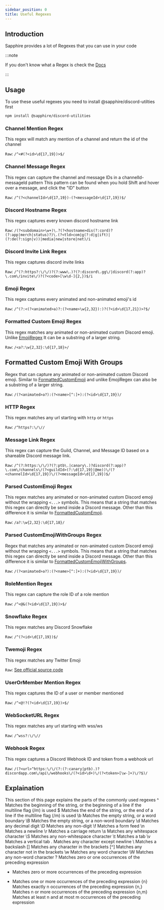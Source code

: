 ```yaml
---
sidebar_position: 0
title: Useful Regexes
---
```


## Introduction

Sapphire provides a lot of Regexes that you can use in your code

:::note

If you don't know what a Regex is check the
[Docs](https://developer.mozilla.org/en-US/docs/Web/JavaScript/Guide/Regular_Expressions)

:::

## Usage

To use these useful regexes you need to install @sapphire/discord-utilties first

```bash npm2yarn2pnpm
npm install @sapphire/discord-utilities
```

### Channel Mention Regex

This regex will match any mention of a channel and return the id of the channel

`Raw`: `/^<#(?<id>\d{17,19})>$/`

### Channel Message Regex

This regex can capture the channel and message IDs in a channelId-messageId pattern This pattern can be found when you
hold Shift and hover over a message, and click the "ID" button

`Raw`: `/^(?<channelId>\d{17,19})-(?<messageId>\d{17,19})$/`

### Discord Hostname Regex

This regex captures every known discord hostname link

`Raw`:
`/(?<subdomain>\w+)\.?(?<hostname>dis(?:cord)?(?:app|merch|status)?)\.(?<tld>com|g(?:d|g|ift)|(?:de(?:sign|v))|media|new|store|net)/i`

### Discord Invite Link Regex

This regex captures discord invite links

`Raw`: `/^(?:https?:\/\/)?(?:www\.)?(?:discord\.gg\/|discord(?:app)?\.com\/invite\/)?(?<code>[\w\d-]{2,})$/i`

### Emoji Regex

This regex captures every animated and non-animated emoji's id

`Raw`: `/^(?:<(?<animated>a)?:(?<name>\w{2,32}):)?(?<id>\d{17,21})>?$/`

### Formatted Custom Emoji Regex

This regex matches any animated or non-animated custom Discord emoji. Unlike [EmojiRegex](#emoji-regex) It can be a
substring of a larger string.

`Raw`: `/<a?:\w{2,32}:\d{17,18}>/`

## Formatted Custom Emoji With Groups

Regex that can capture any animated or non-animated custom Discord emoji. Similar to
[FormattedCustomEmoji](#formatted-custom-emoji-regex) and unlike EmojiRegex can also be a substring of a larger string.

`Raw`: `/(?<animated>a?):(?<name>[^:]+):(?<id>\d{17,19})/`

### HTTP Regex

This regex matches any url starting with `http` or `https`

`Raw`: `/^https?:\/\//`

### Message Link Regex

This regex can capture the Guild, Channel, and Message ID based on a shareable Discord message link.

`Raw`:
`/^(?:https:\/\/)?(?:ptb\.|canary\.)?discord(?:app)?\.com\/channels\/(?<guildId>(?:\d{17,19}|@me))\/(?<channelId>\d{17,19})\/(?<messageId>\d{17,19})$/`

### Parsed CustomEmoji Regex

This regex matches any animated or non-animated custom Discord emoji without the wrapping `<...>` symbols. This means
that a string that matches this regex can directly be send inside a Discord message. Other than this difference it is
similar to [FormattedCustomEmoji](#formatted-custom-emoji-regex).

`Raw`: `/a?:\w{2,32}:\d{17,18}/`

### Parsed CustomEmojiWithGroups Regex

Regex that matches any animated or non-animated custom Discord emoji without the wrapping `<...>` symbols. This means
that a string that matches this regex can directly be send inside a Discord message. Other than this difference it is
similar to [FormattedCustomEmojiWithGroups](#formatted-custom-emoji-with-groups).

`Raw`: `/(?<animated>a?):(?<name>[^:]+):(?<id>\d{17,19})/`

### RoleMention Regex

This regex can capture the role ID of a role mention

`Raw`: `/^<@&(?<id>\d{17,19})>$/`

### Snowflake Regex

This regex matches any Discord Snowflake

`Raw`: `/^(?<id>\d{17,19})$/`

### Twemoji Regex

This regex matches any Twitter Emoji

`Raw`: [See official source code](https://github.com/twitter/twemoji-parser/blob/master/src/lib/regex.js)

### UserOrMember Mention Regex

This regex captures the ID of a user or member mentioned

`Raw`: `/^<@!?(?<id>\d{17,19})>$/`

### WebSocketURL Regex

This regex matches any url starting with wss/ws

`Raw`: `/^wss?:\/\//`

### Webhook Regex

This regex captures a Discord Webhook ID and token from a webhook url

`Raw`: `/(?<url>^https:\/\/(?:(?:canary|ptb).)?discordapp.com\/api\/webhooks\/(?<id>\d+)\/(?<token>[\w-]+)\/?$)/`

## Explaination
This section of this page explains the parts of the commonly used regexes
^  Matches the beginning of the string, or the beginning of a line if the multiline flag (/m) is used
$  Matches the end of the string, or the end of a line if the multiline flag (/m) is used
\b  Matches the empty string, or a word boundary
\B  Matches the empty string, or a non-word boundary
\d  Matches any decimal digit
\D  Matches any non-digit
\f  Matches a form feed
\n  Matches a newline
\r  Matches a carriage return
\s  Matches any whitespace character
\S  Matches any non-whitespace character
\t  Matches a tab
\v  Matches a vertical tab
.  Matches any character except newline
\  Matches a backslash
[]  Matches any character in the brackets
[^]  Matches any character not in the brackets
\w  Matches any word character
\W  Matches any non-word character
?  Matches zero or one occurrences of the preceding expression
*  Matches zero or more occurrences of the preceding expression
+  Matches one or more occurrences of the preceding expression
{n}  Matches exactly n occurrences of the preceding expression
{n,}  Matches n or more occurrences of the preceding expression
{n,m}  Matches at least n and at most m occurrences of the preceding expression
